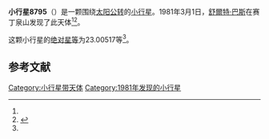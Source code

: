 {{Infobox planet
| bgcolour = #FFFFC0
| name = 8795
| symbol = 
| image = 
| caption = 
| discovery = yes
| discovery_ref = 
| discoverer = [[舒爾特·巴斯|舒爾特·巴斯]]
| discovery_site = [[赛丁泉山|赛丁泉山]] 
| discovered = 1981年3月1日
| designations = yes
| mp_name = 
| named_after = 
| alt_names = 1981 EO9/ 1989 SR12
| mp_category = [[外小行星带|外小行星带]]
| orbit_ref = <ref name="a">[http://ssd.jpl.nasa.gov/sbdb.cgi?sstr=8795 8795] {{Wayback|url=http://ssd.jpl.nasa.gov/sbdb.cgi?sstr=8795 |date=20110609194815 }}，小行星數據庫瀏覽器（JPL Small-Body Database Browser）－[[美国国家航空航天局|美国国家航空航天局]]喷气推进实验室</ref>
| epoch = 2456400.5 (2013年4月18日更新)
| aphelion = {{convert|3.7218670|AU|km|3|abbr=on|lk=out}}
| perihelion = {{convert|2.6838120|AU|km|3|abbr=on}}
| semimajor = {{convert|3.2028395|AU|km|3|abbr=on}}
| eccentricity = 0.1620523
| period = 2093.636131 [[日|日]]<br />5.73[[儒略年|儒略年]]
| avg_speed = 
| inclination = 10.61310
| asc_node = 324.00581
| mean_anomaly = 
| arg_peri = 23.00517
| satellites = 
| physical_characteristics = yes
| dimensions = 
| mass = 
| density = 
| surface_grav = 
| escape_velocity = 
| sidereal_day = 
| axial_tilt = 
| pole_ecliptic_lat = 
| pole_ecliptic_lon = 
| albedo = 
| temperatures= 
| temp_name1 = 
| mean_temp_1 = 
| max_temp_1 = 
| temp_name2 = 
| max_temp_2 = 
| spectral_type = 
| abs_magnitude = 23.00517
}}

'''小行星8795'''（{{lang-en|8795}}）是一颗围绕[[太阳|太阳]][[公转|公转]]的[[小行星|小行星]]。1981年3月1日，[[舒爾特·巴斯|舒爾特·巴斯]]在赛丁泉山发现了此天体<ref name="a" /><ref>{{cite news|title=小行星列表|url=http://cfa-www.harvard.edu/iau/lists/NumberedMPs.txt|accessdate=2013-07-08|newspaper=哈佛大学|archive-date=2008-05-17|archive-url=https://web.archive.org/web/20080517010638/http://cfa-www.harvard.edu/iau/lists/NumberedMPs.txt|dead-url=no}}</ref>。

这颗小行星的[[绝对星等|绝对星等]]为23.00517等<ref name="a" />。

==参考文献==
{{reflist}}
{{Minor Planet Number|[[小行星8794|小行星8794]]|[[小行星8796|小行星8796]]}}

{{小天体}}

[[Category:小行星带天体|Category:小行星带天体]]
[[Category:1981年发现的小行星|Category:1981年发现的小行星]]

{{asteroid-stub}}